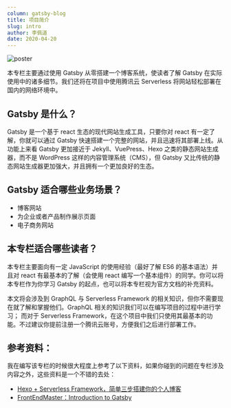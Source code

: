 ```yaml
---
column: gatsby-blog
title: 项目简介
slug: intro
author: 李佩道
date: 2020-04-20
---
```


![poster](./images/gatsby-blog.png)

本专栏主要通过使用 Gatsby 从零搭建一个博客系统，使读者了解 Gatsby 在实际使用中的诸多细节。我们还将在项目中使用腾讯云 Serverless 将网站轻松部署在国内的网络环境中。

## Gatsby 是什么？

Gatsby 是一个基于 react 生态的现代网站生成工具，只要你对 react 有一定了解，你就可以通过 Gatsby 快速搭建一个完整的网站，并且迅速将其部署上线。从功能上来看 Gatsby 更加接近于 Jekyll、VuePress、Hexo 之类的静态网站生成器，而不是 WordPress 这样的内容管理系统（CMS），但 Gatsby 又比传统的静态网站生成器更加强大，并且拥有一个更加良好的生态。

## Gatsby 适合哪些业务场景？

- 博客网站
- 为企业或者产品制作展示页面
- 电子商务网站

## 本专栏适合哪些读者？

本专栏主要面向有一定 JavaScript 的使用经验（最好了解 ES6 的基本语法）并且对 react 有最基本的了解（会使用 react 编写一个基本组件）的同学。你可以将本专栏作为你学习 Gatsby 的起点，也可以将本专栏视为官方文档的补充资料。

本文将会涉及到 GraphQL 与 Serverless Framework 的相关知识，但你不需要现在就了解和掌握他们。GraphQL 相关的知识我们可以在编写项目的过程中进行学习；
而对于 Serverless Framework，在这个项目中我们只使用其最基本的功能。不过建议你提前注册一个腾讯云账号，方便我们之后进行部署工作。

## 参考资料：

我在编写该专栏的时候很大程度上参考了以下资料，如果你碰到的问题在专栏涉及内容之外，这些资料是一个不错的去处：

- [Hexo + Serverless Framework，简单三步搭建你的个人博客](https://serverlesscloud.cn/best-practice/2019-12-4-Quickly-build-personal-blog)
- [FrontEndMaster：Introduction to Gatsby](https://frontendmasters.com/courses/gatsby/)
